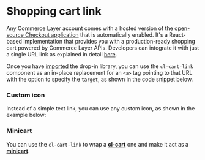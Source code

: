 
<Meta of={Stories} />

# Shopping cart link

Any Commerce Layer account comes with a hosted version of the [open-source Checkout application](https://github.com/commercelayer/commercelayer-cart) that is automatically enabled. It's a React-based implementation that provides you with a production-ready shopping cart powered by Commerce Layer APIs. Developers can integrate it with just a single URL link as explained in detail [here](https://github.com/commercelayer/commercelayer-cart#hosted-version).

Once you have [imported](?path=/docs/getting-started--docs) the drop-in library, you can use the `cl-cart-link` component as an in-place replacement for an `<a>` tag pointing to that URL with the option to specify the `target`, as shown in the code snippet below.

<Canvas of={Stories.Basic} />

<Controls of={Stories.Basic} />

### Custom icon

Instead of a simple text link, you can use any custom icon, as shown in the example below:

<Canvas of={Stories.WithIcon} />

### Minicart

You can use the `cl-cart-link` to wrap a [**cl-cart**](?path=/docs/components-cart-cl-cart--docs) one and make it act as a [**minicart**](?path=/docs/components-cart-cl-cart-minicart--docs).

